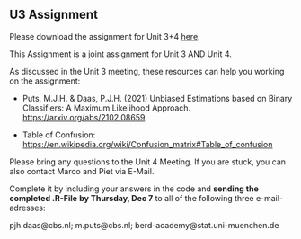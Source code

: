## U3 Assignment {.unnumbered}

Please download the assignment for Unit 3+4 [here](https://github.com/BERD-NFDI/microsimulation-machine-learning-os/tree/main/Assignments/U3-4_Machine%20Learning).

This Assignment is a joint assignment for Unit 3 AND Unit 4.

As discussed in the Unit 3 meeting, these resources can help you working on the assignment:

-   Puts, M.J.H. & Daas, P.J.H. (2021) Unbiased Estimations based on Binary Classifiers: A Maximum Likelihood Approach. <https://arxiv.org/abs/2102.08659>

-   Table of Confusion: <https://en.wikipedia.org/wiki/Confusion_matrix#Table_of_confusion>

Please bring any questions to the Unit 4 Meeting. If you are stuck, you can also contact Marco and Piet via E-Mail.

Complete it by including your answers in the code and **sending the completed .R-File** **by Thursday, Dec 7** to all of the following three e-mail-adresses:

pjh.daas\@cbs.nl; m.puts\@cbs.nl; berd-academy\@stat.uni-muenchen.de
